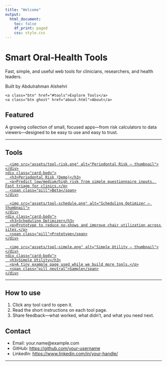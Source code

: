 ```yaml
---
title: "Welcome"
output:
  html_document:
    toc: false
    df_print: paged
    css: style.css
---
```


<div class="hero">
  <h1>Smart Oral-Health Tools</h1>
  <p class="tagline">
    Fast, simple, and useful web tools for clinicians, researchers, and health leaders.
  </p>
  <p class="subtag">Built by Abdulrahman Alshehri</p>
  <div class="hero-cta">
    <a class="btn" href="#tools">Explore Tools</a>
    <a class="btn ghost" href="about.html">About</a>
  </div>
</div>

<!-- Optional hero image (replace with your own file in assets/) -->
<!-- <img class="hero-img" src="assets/hero.jpg" alt="Oral health AI tools"> -->

## Featured
A growing collection of small, focused apps—from risk calculators to data viewers—designed to be easy to use and easy to trust.

---

## Tools {#tools}

<div class="grid">
  <!-- TOOL CARD 1 -->
  <a class="card" href="https://your-link-here.example" target="_blank" rel="noopener">
    <div class="thumb">
      <img src="assets/tool-risk.png" alt="Periodontal Risk – thumbnail">
    </div>
    <div class="card-body">
      <h3>Periodontal Risk (Demo)</h3>
      <p>Predict low/medium/high risk from simple questionnaire inputs. Fast triage for clinics.</p>
      <span class="pill">Beta</span>
    </div>
  </a>

  <!-- TOOL CARD 2 -->
  <a class="card" href="https://your-second-tool.example" target="_blank" rel="noopener">
    <div class="thumb">
      <img src="assets/tool-schedule.png" alt="Scheduling Optimizer – thumbnail">
    </div>
    <div class="card-body">
      <h3>Scheduling Optimizer</h3>
      <p>Prototype to reduce no-shows and improve chair utilization across sites.</p>
      <span class="pill">Prototype</span>
    </div>
  </a>

  <!-- TOOL CARD 3 -->
  <a class="card" href="page2.html">
    <div class="thumb">
      <img src="assets/tool-simple.png" alt="Simple Utility – thumbnail">
    </div>
    <div class="card-body">
      <h3>Simple Utility</h3>
      <p>A tiny example page used while we build more tools.</p>
      <span class="pill neutral">Sample</span>
    </div>
  </a>
</div>

---

## How to use
1. Click any tool card to open it.  
2. Read the short instructions on each tool page.  
3. Share feedback—what worked, what didn’t, and what you need next.

## Contact
- Email: your.name@example.com  
- GitHub: <https://github.com/your-username>  
- LinkedIn: <https://www.linkedin.com/in/your-handle/>

---



